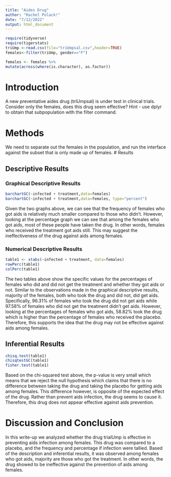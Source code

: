 ```yaml
---
title: "Aides Drug"
author: "Rachel Polack!"
date: "7/12/2022"
output: html_document
---
```


```r
require(tidyverse)
require(tigerstats)
triUmp <-read.csv(file="triUmpsal.csv",header=TRUE)
females<-filter(triUmp, gender=="F")
```


```r
females <- females %>%
mutate(across(where(is.character), as.factor))
```

# Introduction

<!--In this section you explain what you are trying to show.  Where did the data come from?  What is the research or other question you are trying to answer?.  If you skimp in this section expect to be marked down in your grade. Paint a picture of the project a couple of paragraphs is expected!-->

A new  preventative aides drug (triUmpsal) is under test in clinical trials. Consider only the females, does this drug seem effective?  Hint - use dplyr to obtain that subpopulation with the filter command.

# Methods

<!--Decide on your methods:  use "variable analysis" or other appropriate descriptors.  Make sure to choose at least one graphical method and at least one numerical method. Discuss what data manipulations may be needed for example subsetting or other binning procedures and what sort of graphical displays and inferential tools will be used!-->

We need to separate out the females in the population, and run the interface against the subset that is only made up of females.
# Results

<!--Divide this section into two sub-sections:  One for your descriptive  results and one for your inferential results.!-->

## Descriptive Results

### Graphical Descriptive Results

<!--Graphical results here.  Make sure to show your code.  Provide appropriate labels for axes, giving units if possible, and provide a good title for the graph, too.  Use the graphical results to describe the patterns if any that exist in the data as focused toward the research question. Bottom line is to explain the features of the graph that are relevant to conforming or departing to what is expected by your null hypothesis !-->

```r
barchartGC(~infected + treatment,data=females)
barchartGC(~infected + treatment,data=females, type="percent")

```

Given the two graphs above, we can see that the frequency of females who got aids is relatively much smaller compared to those who didn't. However, looking at the percentage graph we can see that among the females who got aids, most of these people have taken the drug. In other words, females who received the treatment got aids still. This may suggest the ineffectiveness of the drug against aids among females.

### Numerical Descriptive Results

<!--Numerical results go here. Use the numerical results to describe the patterns if any that exist in the data as focused toward the research question!-->

```r
table1 <- xtabs(~infected + treatment, data=females)
rowPerc(table1)
colPerc(table1)
```
The two tables above show the specific values for the percentages of females who did and did not get the treatment and whether they got aids or not. Similar to the observations made in the graphical descriptive results, majority of the females, both who took the drug and did not, did get aids. Specifically, 96.31% of females who took the drug did not get aids while 97.58% of females who did not get the treatment didn't get aids. However, looking at the percentages of females who got aids, 58.82% took the drug which is higher than the percentage of females who received the placebo. Therefore, this supports the idea that the drug may not be effective against aids among females.




## Inferential Results

<!--State hypothesis clearly.  Make sure your discussion of the inferential test covers all the aspects that the test output produces, such as test statistic, p-value etc.  Make a decision about the null hypothesis, explain the assumptions on which the selected test/procedure was based, and why the chosen procedure satisfys the assumptions and is appropriate to answer the research question!-->

```r
chisq.test(table1)
chisqtestGC(table1)
fisher.test(table1)
```
Based on the chi-squared test above, the p-value is very small which means that we reject the null hypothesis which claims that there is no difference between taking the drug and taking the placebo for getting aids among females. This difference however, is opposite of the expected effect of the drug. Rather than prevent aids infection, the drug seems to cause it. Therefore, this drug does not appear effective against aids prevention.



# Discussion and Conclusion

<!--Discussion and conclusion here.  If you found a relationship be sure to consider whether the relationship occurs because one of the variavbles causes the other, or whether they perhasps are related for some other reason.  Watch the chapter 6 videos from the GeorgeTown videos collection.!-->

In this write-up we analyzed whether the drug trialUmp is effective in preventing aids infection among females. This drug was compared to a placebo, and the frequency and percentage if infection were tallied. Based of the description and inferential results, it was observed among females who got aids, majority are those who got the treatment. In other words, the drug showed to be ineffective against the prevention of aids among females.


